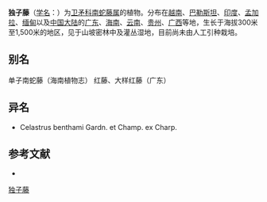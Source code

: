 {{Speciesbox
| name = 独子藤
| status = 
| status_system = 
| image =
| genus = Celastrus
| species = monospermus
| authority = Roxb.
}}

'''独子藤'''（[[学名|学名]]：{{lang|la|''Celastrus monospermus''}}）为[[卫矛科|卫矛科]][[南蛇藤属|南蛇藤属]]的植物。分布在[[越南|越南]]、[[巴勒斯坦|巴勒斯坦]]、[[印度|印度]]、[[孟加拉|孟加拉]]、[[缅甸|缅甸]]以及[[中国大陆|中国大陆]]的[[广东|广东]]、[[海南|海南]]、[[云南|云南]]、[[贵州|贵州]]、[[广西|广西]]等地，生长于海拔300米至1,500米的地区，见于山坡密林中及灌丛湿地，目前尚未由人工引种栽培。

== 别名 ==
单子南蛇藤（海南植物志） 红藤、大样红藤（广东）

== 异名 ==
* Celastrus benthami Gardn. et Champ. ex Charp.

== 参考文献 ==
<div class="references-small">
* {{cite web| url =http://www.bioinfo.cn/db05/KmzwSpecies.php?action=view&id=2899| title =独子藤| work =《中国高等植物数据库全库》| publisher =中国科学院微生物研究所| author =昆明植物研究所| accessdate =2009-02-23| deadurl =yes| archiveurl =https://web.archive.org/web/20160305041700/http://www.bioinfo.cn/db05/KmzwSpecies.php?action=view&id=2899| archivedate =2016-03-05}}
</div>
{{Taxonbar|from=Q15226275}}

[[Category:南蛇藤属|独子藤]]


{{植物小作品}}